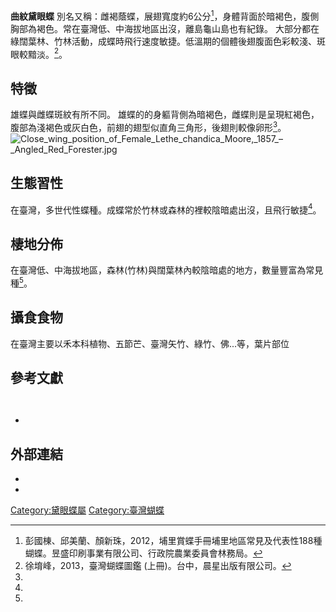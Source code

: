 {{NoteTA
|G1=Butterfly
}}
{{Subspeciesbox
| name = 曲紋黛眼蝶
| status = 
| status_system = iucn3.1
| status_ref = 
| image = Lethe chandica ratnacri male 20140621.jpg
| image_width = 250px
| image_caption = 台灣亞種（''L. c. ratnacri''）雄蝶
| genus = Lethe <!-- 屬 -->
| species = chandica<!-- 種 -->
| subspecies = ratnacri<!-- 亞種 -->
| authority = (Fruhstorfer, 1908)<!-- 三名法的命名者 -->
| synonyms = <!-- 異名 -->
}}

'''曲紋黛眼蝶''' 別名又稱：雌褐蔭蝶，展翅寬度約6公分<ref name="彭國棟、邱美蘭、顏新珠，2012，埔里賞蝶手冊埔里地區常見及代表性188種蝴蝶。">彭國棟、邱美蘭、顏新珠，2012，埔里賞蝶手冊埔里地區常見及代表性188種蝴蝶。昱盛印刷事業有限公司、行政院農業委員會林務局。</ref>，身體背面於暗褐色，腹側胸部為褐色。常在臺灣低、中海拔地區出沒，離島龜山島也有紀錄。 大部分都在綠闊葉林、竹林活動，成蝶時飛行速度敏捷。低溫期的個體後翅腹面色彩較淺、斑眼較黯淡。<ref name="徐堉峰，2013，臺灣蝴蝶圖鑑 (上冊)。">徐堉峰，2013，臺灣蝴蝶圖鑑 (上冊)。台中，晨星出版有限公司。</ref>。

==特徵==
雄蝶與雌蝶斑紋有所不同。 雄蝶的的身軀背側為暗褐色，雌蝶則是呈現紅褐色，腹部為淺褐色或灰白色，前翅的翅型似直角三角形，後翅則較像卵形<ref name="徐堉峰，2013，臺灣蝴蝶圖鑑 (上冊)。" />。
[[File:Close_wing_position_of_Female_Lethe_chandica_Moore,_1857_–_Angled_Red_Forester.jpg|thumb]]
==生態習性==
在臺灣，多世代性蝶種。成蝶常於竹林或森林的裡較陰暗處出沒，且飛行敏捷<ref name="徐堉峰，2013，臺灣蝴蝶圖鑑 (上冊)。" />。

==棲地分佈==
在臺灣低、中海拔地區，森林(竹林)與闊葉林內較陰暗處的地方，數量豐富為常見種<ref name="徐堉峰，2013，臺灣蝴蝶圖鑑 (上冊)。" />。

==攝食食物==
在臺灣主要以禾本科植物、五節芒、臺灣矢竹、綠竹、佛...等，葉片部位 <!-- 針對幼生期的食草做描述 --> <br>
<!--蜜源-->     <!-- 針對成蝶的蜜源做描述 -->

<!--==威脅==-->
<!--保育狀況-->
<!--描述 -->

==參考文獻==
<!-- 臺灣物種名錄-->
 {{refbegin}} 
* {{TaiBNET| zh=曲纹黛眼蝶 | id=347135 | binomial= Lethe chandica | sub =Satyrinae   | authority=Fruhstorfer | var= | accessdate=2014/11/19}} 
{{refend}} 
<div class="references-small">
<references></references>
</div>

==外部連結==
* {{Commonscat-inline|（A）|（B）}}     <!-- 連結至「維基共享資源」 -->
* {{Wikispecies-inline|（A）|（B）}}    <!-- 連結至「維基物種」 --> 
<!-- （A）填入學名，例如：Euthalia formosana -->
<!-- （B）填入條目名稱，例如：臺灣翠蛺蝶 -->

<!-- 填上產地，例如 Category:台灣蝴蝶 -->

<!-- <nowiki> 條目寫完後，按「保存編輯」以前，請先將上面的「說明文字」（以--><!-- 開頭者）清除乾淨。</nowiki> -->
{{Taxonbar|from=Q13397162}}

[[Category:黛眼蝶屬|Category:黛眼蝶屬]]
<!-- 為條目作分類，若是寫蝴蝶物種，填上「屬名」即可，例如 Category:麝鳳蝶屬 -->
[[Category:臺灣蝴蝶|Category:臺灣蝴蝶]]